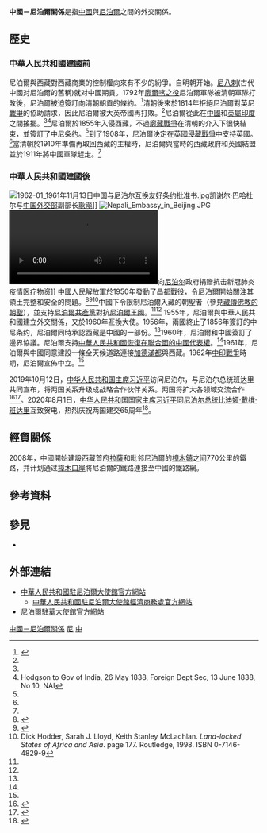 {{not|中華民國與尼泊爾關係}}
{{Dablink|關於其他「中」字國家與「尼」字國家的外交關係，詳見'''[[中尼關係|中尼關係 (消歧義)]]'''。}}

{{Infobox bilateral relations|中國－尼泊爾|China|Nepal|mission1=[[中國駐尼泊爾大使館|中國駐尼泊爾大使館]]|mission2=[[尼泊爾駐華大使館|尼泊爾駐華大使館]]|envoytitle1=[[中國駐尼泊爾大使列表|大使]]|envoy1=[[侯艳琪|侯艳琪]]|envoytitle2=[[尼泊爾駐華大使列表|大使]]|envoy2=[[马亨德拉·巴哈杜尔·潘迪|马亨德拉·巴哈杜尔·潘迪]]<ref>{{cite web |title = 驻华大使到任顺序及递交国书日期 |url = https://www.mfa.gov.cn/web/lbfw_673061/fgzl_673083/202201/t20220114_10495616.shtml |publisher = 中华人民共和国外交部 }}</ref>}}

'''中國－尼泊爾關係'''是指[[中國|中國]]與[[尼泊爾|尼泊爾]]之間的外交關係。

== 歷史 ==
=== 中華人民共和國建國前 ===
尼泊爾與西藏對西藏商業的控制權向來有不少的紛爭。自明朝开始。[[尼八剌|尼八剌]](古代中國对尼泊爾的舊稱)就对中國期貢。1792年[[廓爾喀之役|廓爾喀之役]]尼泊爾軍隊被清朝軍隊打敗後，尼泊爾被迫簽訂向清朝[[朝貢|朝貢]]的條約。<ref name="L">{{cite web|url=http://lcweb2.loc.gov/cgi-bin/query/r?frd/cstdy:@field(DOCID+np0122)|title=Sino-Nepalese relations|archive-url=https://web.archive.org/web/20041031171854/http://lcweb2.loc.gov/cgi-bin/query/r?frd/cstdy:@field(DOCID+np0122)| archive-date=2004-10-31 | dead-url=yes}}</ref>清朝後來於1814年拒絕尼泊爾對[[英尼戰爭|英尼戰爭]]的協助請求，因此尼泊爾被大英帝國再打敗。<ref name="L"/>尼泊爾從此在[[中國|中國]]和[[英屬印度|英屬印度]]之間搖擺。<ref name="L"/><ref>Hodgson to Gov of India, 26 May 1838, Foreign Dept Sec, 13 June 1838, No 10, NAI</ref>尼泊爾於1855年入侵西藏，不過[[廓藏戰爭_(1855—1856)|廓藏戰爭]]在清朝的介入下很快結束，並簽訂了中尼条约。<ref name="L"/>到了1908年，尼泊爾決定在[[英國侵藏戰爭|英國侵藏戰爭]]中支持英國。<ref name="L"/>當清朝於1910年準備再取回西藏的主權時，尼泊爾與當時的西藏政府和英國結盟並於1911年將中國軍隊趕走。<ref name="L"/>

=== 中華人民共和國建國後 ===
[[File:1962-01_1961年11月13日中国与尼泊尔互换友好条约批准书.jpg|thumb]]凯谢尔·巴哈杜尔与[[中华人民共和国外交部|中国外交部]]副部长[[耿飚|耿飚]]]]
[[File:Nepali_Embassy_in_Beijing.JPG|thumb]]
[[File:2020年4月10日_中国西藏自治区人民政府向尼泊尔政府捐赠抗击新冠肺炎疫情医疗物资.webm|thumb]]向[[尼泊尔|尼泊尔]]政府捐赠抗击新冠肺炎疫情医疗物资]]
[[中國人民解放軍|中國人民解放軍]]於1950年發動了[[昌都戰役|昌都戰役]]，令尼泊爾開始關注其領土完整和安全的問題。<ref name="G">{{Cite web |url=http://countrystudies.us/india/126.htm |title=India-Nepal Treaty |accessdate=2015-04-26 |archive-date=2018-12-25 |archive-url=https://web.archive.org/web/20181225051308/http://countrystudies.us/india/126.htm |dead-url=no }}</ref><ref name="TI">{{Cite web |url=http://www.tribuneindia.com/2002/20020405/edit.htm#5 |title=Tribune India |accessdate=2015-04-26 |archive-date=2017-04-20 |archive-url=https://web.archive.org/web/20170420170339/http://www.tribuneindia.com/2002/20020405/edit.htm#5 |dead-url=no }}</ref><ref name="CQ">Dick Hodder, Sarah J. Lloyd, Keith Stanley McLachlan. ''Land-locked States of Africa and Asia''. page 177. Routledge, 1998. ISBN 0-7146-4829-9</ref>中國下令限制尼泊爾入藏的朝聖者（參見[[藏傳佛教的朝聖|藏傳佛教的朝聖]]），並支持[[尼泊爾共產黨|尼泊爾共產黨]]對抗[[尼泊爾王國|尼泊爾王國]]。<ref name="L"/><ref name="TI"/>
1955年，尼泊爾與中華人民共和國建立外交關係，又於1960年互換大使。1956年，兩國終止了1856年簽訂的中尼条约，尼泊爾同時承認西藏是中國的一部份。<ref name="L"/>1960年，尼泊爾和中國簽訂了邊界協議。尼泊爾支持[[中國與聯合國|中華人民共和國恢復在聯合國的中國代表權]]。<ref name="L"/>1961年，尼泊爾與中國同意建設一條全天候道路連接[[加德滿都|加德滿都]]與西藏。1962年[[中印戰爭|中印戰爭]]時期，尼泊爾宣佈中立。<ref name="L"/>

2019年10月12日，[[中华人民共和国主席|中华人民共和国主席]][[习近平|习近平]]访问尼泊尔，与尼泊尔总统班达里共同宣布，将两国关系升级成战略合作伙伴关系。两国将扩大各领域交流合作<ref>{{Cite web |url=https://beltandroad.zaobao.com/beltandroad/news/story20191014-996929 |title=关系提升一层 中国与尼泊尔成战略合作伙伴 |accessdate=2019-10-14 |archive-date=2019-10-14 |archive-url=https://web.archive.org/web/20191014041549/https://beltandroad.zaobao.com/beltandroad/news/story20191014-996929 |dead-url=no }}</ref><ref>{{Cite web |url=https://www.voachinese.com/a/xi-arrived-from-india-to-nepal-12102019/5121489.html |title=习近平成为20年多年来首次访问尼泊尔的中国国家主席 |accessdate=2019-10-14 |archive-date=2019-10-13 |archive-url=https://web.archive.org/web/20191013012036/https://www.voachinese.com/a/xi-arrived-from-india-to-nepal-12102019/5121489.html |dead-url=no }}</ref>。2020年8月1日，[[中华人民共和国国家主席|中华人民共和国国家主席]][[习近平|习近平]]同[[尼泊尔总统|尼泊尔总统]][[比迪娅·戴维·班达里|比迪娅·戴维·班达里]]互致贺电，热烈庆祝两国建交65周年<ref>{{Cite web|title=习近平同尼泊尔总统班达里互致贺电|url=http://paper.people.com.cn/rmrbwap/html/2020-08/02/nw.D110000renmrb_20200802_1-01.htm|accessdate=2021-03-07|work=人民日报}}</ref>。

== 經貿關係 ==
2008年，中國開始建設西藏首府[[拉薩|拉薩]]和毗邻尼泊爾的[[樟木鎮_(聶拉木縣)|樟木鎮]]之间770公里的鐵路，并计划通过[[樟木口岸|樟木口岸]]將尼泊爾的鐵路連接至中國的鐵路網。

== 參考資料 ==
{{Reflist}}
== 參見 ==
{{Portal box|国际关系|中国|中华人民共和国|尼泊爾|image4=Flag of Nepal.svg}}
* {{link-en|尼泊爾外交|Foreign relations of Nepal}}
== 外部連結 ==
* [http://np.china-embassy.gov.cn/chn/ 中華人民共和國駐尼泊爾大使館官方網站]{{zh-hans icon}}{{en icon}}
** [http://np.mofcom.gov.cn/ 中華人民共和國駐尼泊爾大使館經濟商務處官方網站]{{zh-hans icon}}
* [https://web.archive.org/web/20180804102941/http://nepalembassy.org.cn/ 尼泊爾駐華大使館官方網站]{{en icon}}

{{中華人民共和國外交}}
{{尼泊爾外交}}
[[Category:中國－尼泊爾關係|]]
[[Category:中國與亞洲國家關係|尼]]
[[Category:尼泊爾雙邊關係|中]]